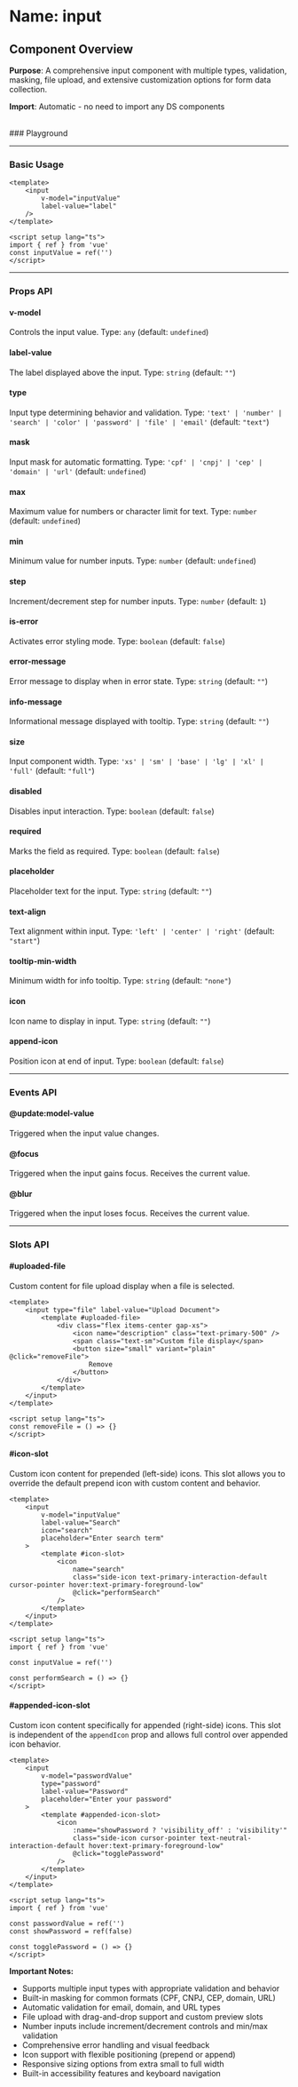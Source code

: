 
<Meta of={Input} />

# Name: input
## Component Overview

**Purpose**: A comprehensive input component with multiple types, validation, masking, file upload, and extensive customization options for form data collection.

**Import**: Automatic - no need to import any DS components

<br />
### Playground

<Canvas of={Input.Primary} />
<Controls />

---

### Basic Usage

```vue
<template>
    <input 
        v-model="inputValue"
        label-value="label"
    />
</template>

<script setup lang="ts">
import { ref } from 'vue'
const inputValue = ref('')
</script>
```

<Canvas sourceState="none" of={Input.Primary} />

---

### Props API

#### v-model
Controls the input value. Type: `any` (default: `undefined`)

#### label-value
The label displayed above the input. Type: `string` (default: `""`)

#### type
Input type determining behavior and validation. Type: `'text' | 'number' | 'search' | 'color' | 'password' | 'file' | 'email'` (default: `"text"`)

<Canvas sourceState="none" of={Input.Number} />

<Canvas sourceState="none" of={Input.Search} />

<Canvas sourceState="none" of={Input.Color} />

<Canvas sourceState="none" of={Input.Password} />

<Canvas sourceState="none" of={Input.File} />

<Canvas sourceState="none" of={Input.Email} />

#### mask
Input mask for automatic formatting. Type: `'cpf' | 'cnpj' | 'cep' | 'domain' | 'url'` (default: `undefined`)

#### max
Maximum value for numbers or character limit for text. Type: `number` (default: `undefined`)

<Canvas sourceState="none" of={Input.MaxLetters} />

#### min
Minimum value for number inputs. Type: `number` (default: `undefined`)

#### step
Increment/decrement step for number inputs. Type: `number` (default: `1`)

#### is-error
Activates error styling mode. Type: `boolean` (default: `false`)

<Canvas sourceState="none" of={Input.Error} />

#### error-message
Error message to display when in error state. Type: `string` (default: `""`)

#### info-message
Informational message displayed with tooltip. Type: `string` (default: `""`)

<Canvas sourceState="none" of={Input.InfoMessage} />

#### size
Input component width. Type: `'xs' | 'sm' | 'base' | 'lg' | 'xl' | 'full'` (default: `"full"`)



#### disabled
Disables input interaction. Type: `boolean` (default: `false`)

<Canvas sourceState="none" of={Input.Disabled} />

#### required
Marks the field as required. Type: `boolean` (default: `false`)

<Canvas sourceState="none" of={Input.Required} />

#### placeholder
Placeholder text for the input. Type: `string` (default: `""`)

#### text-align
Text alignment within input. Type: `'left' | 'center' | 'right'` (default: `"start"`)

#### tooltip-min-width
Minimum width for info tooltip. Type: `string` (default: `"none"`)

#### icon
Icon name to display in input. Type: `string` (default: `""`)

#### append-icon
Position icon at end of input. Type: `boolean` (default: `false`)

---

### Events API

#### @update:model-value
Triggered when the input value changes.

#### @focus
Triggered when the input gains focus. Receives the current value.

#### @blur
Triggered when the input loses focus. Receives the current value.

---

### Slots API

#### #uploaded-file
Custom content for file upload display when a file is selected.

```vue
<template>
    <input type="file" label-value="Upload Document">
        <template #uploaded-file>
            <div class="flex items-center gap-xs">
                <icon name="description" class="text-primary-500" />
                <span class="text-sm">Custom file display</span>
                <button size="small" variant="plain" @click="removeFile">
                    Remove
                </button>
            </div>
        </template>
    </input>
</template>

<script setup lang="ts">
const removeFile = () => {}
</script>
```

#### #icon-slot
Custom icon content for prepended (left-side) icons. This slot allows you to override the default prepend icon with custom content and behavior.

```vue
<template>
    <input 
        v-model="inputValue" 
        label-value="Search" 
        icon="search"
        placeholder="Enter search term"
    >
        <template #icon-slot>
            <icon 
                name="search" 
                class="side-icon text-primary-interaction-default cursor-pointer hover:text-primary-foreground-low" 
                @click="performSearch" 
            />
        </template>
    </input>
</template>

<script setup lang="ts">
import { ref } from 'vue'

const inputValue = ref('')

const performSearch = () => {}
</script>
```

#### #appended-icon-slot
Custom icon content specifically for appended (right-side) icons. This slot is independent of the `appendIcon` prop and allows full control over appended icon behavior.

```vue
<template>
    <input 
        v-model="passwordValue" 
        type="password"
        label-value="Password" 
        placeholder="Enter your password"
    >
        <template #appended-icon-slot>
            <icon 
                :name="showPassword ? 'visibility_off' : 'visibility'" 
                class="side-icon cursor-pointer text-neutral-interaction-default hover:text-primary-foreground-low" 
                @click="togglePassword" 
            />
        </template>
    </input>
</template>

<script setup lang="ts">
import { ref } from 'vue'

const passwordValue = ref('')
const showPassword = ref(false)

const togglePassword = () => {}
</script>
```

**Important Notes:**
- Supports multiple input types with appropriate validation and behavior
- Built-in masking for common formats (CPF, CNPJ, CEP, domain, URL)
- Automatic validation for email, domain, and URL types
- File upload with drag-and-drop support and custom preview slots
- Number inputs include increment/decrement controls and min/max validation
- Comprehensive error handling and visual feedback
- Icon support with flexible positioning (prepend or append)
- Responsive sizing options from extra small to full width
- Built-in accessibility features and keyboard navigation